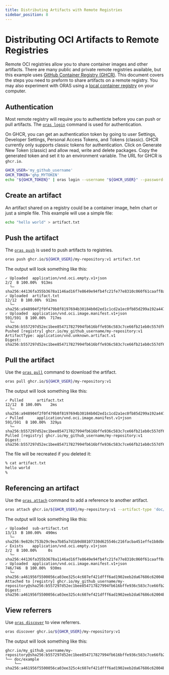 ```yaml
---
title: Distributing Artifacts with Remote Registries
sidebar_position: 8
---
```


# Distributing OCI Artifacts to Remote Registries

Remote OCI registries allow you to share container images and other artifacts.
There are many public and private remote registries available,
but this example uses [GitHub Container Registry (GHCR)](https://ghcr.io/).
This document covers the steps you need to preform to share artifacts on a remote registry.
You may also experiment with ORAS using a [local container registry](/quickstart.mdx) on your computer.

## Authentication

Most remote registry will require you to authenticte before you can push or pull artifacts.
The [`oras login`](/commands/oras_login.mdx) command is used for authentication.

On GHCR, you can get an authentication token by going to user Settings, Developer Settings,
Personal Access Tokens, and Tokens (classic).
GHCR currently only supports classic tokens for authentication.
Click on Generate New Token (classic) and allow read, write and delete packages.
Copy the generated token and set it to an environment variable.
The URL for GHCR is `ghcr.io`.

```bash
GHCR_USER='my_github_username'
GHCR_TOKEN='ghp_MYTOKEN'
echo "${GHCR_TOKEN}" | oras login --username "${GHCR_USER}" --password-stdin ghcr.io
```

## Create an artifact

An artifact shared on a registry could be a container image, helm chart or just a simple file.
This example will use a simple file:

```bash
echo "hello world" > artifact.txt
```

## Push the artifact

The [`oras push`](/commands/oras_push.mdx) is used to push artifacts to registries.

```bash
oras push ghcr.io/${GHCR_USER}/my-repository:v1 artifact.txt
```

The output will look something like this:
```
✓ Uploaded  application/vnd.oci.empty.v1+json                                                                2/2  B 100.00%  913ms
  └─ sha256:44136fa355b3678a1146ad16f7e8649e94fb4fc21fe77e8310c060f61caaff8a
✓ Uploaded  artifact.txt                                                                                   12/12  B 100.00%  912ms
  └─ sha256:a948904f2f0f479b8f8197694b30184b0d2ed1c1cd2a1ec0fb85d299a192a447
✓ Uploaded  application/vnd.oci.image.manifest.v1+json                                                   591/591  B 100.00%  717ms
  └─ sha256:b557297d52ec1bee854717827994fb616bffe936c583c7ce66fb21eb0c557df6
Pushed [registry] ghcr.io/my_github_username/my-repository:v1
ArtifactType: application/vnd.unknown.artifact.v1
Digest: sha256:b557297d52ec1bee854717827994fb616bffe936c583c7ce66fb21eb0c557df6
```

## Pull the artifact

Use the [`oras pull`](/commands/oras_pull.mdx) command to download the artifact.

```bash
oras pull ghcr.io/${GHCR_USER}/my-repository:v1
```

The output will look something like this:
```
✓ Pulled      artifact.txt                                                                                 12/12  B 100.00%    2ms
  └─ sha256:a948904f2f0f479b8f8197694b30184b0d2ed1c1cd2a1ec0fb85d299a192a447
✓ Pulled      application/vnd.oci.image.manifest.v1+json                                                 591/591  B 100.00%  329µs
  └─ sha256:b557297d52ec1bee854717827994fb616bffe936c583c7ce66fb21eb0c557df6
Pulled [registry] ghcr.io/my_github_username/my-repository:v1
Digest: sha256:b557297d52ec1bee854717827994fb616bffe936c583c7ce66fb21eb0c557df6
```

The file will be recreated if you deleted it:
```bash
% cat artifact.txt 
hello world
% 
```

## Referencing an artifact

Use the [`oras attach`](/commands/oras_attach.mdx) command to add a reference to another artifact.

```bash
oras attach ghcr.io/${GHCR_USER}/my-repository:v1 --artifact-type 'doc/example' --annotation 'key=val' sub-artifact.txt 
```

The output will look something like this:
```
✓ Uploaded  sub-artifact.txt                                                                                           13/13  B 100.00%  490ms
  └─ sha256:9e820c753b29c9ea7b85a7d1b9d88107330d625546c216facba451effe1b8dbd
✓ Exists    application/vnd.oci.empty.v1+json                                                                            2/2  B 100.00%     0s
  └─ sha256:44136fa355b3678a1146ad16f7e8649e94fb4fc21fe77e8310c060f61caaff8a
✓ Uploaded  application/vnd.oci.image.manifest.v1+json                                                               746/746  B 100.00%  930ms
  └─ sha256:a461956f5500056ca03ee325c4c607ef421dfff6ad1902eeb2da67686c62004b
Attached to [registry] ghcr.io/my_github_username/my-repository@sha256:b557297d52ec1bee854717827994fb616bffe936c583c7ce66fb21eb0c557df6
Digest: sha256:a461956f5500056ca03ee325c4c607ef421dfff6ad1902eeb2da67686c62004b
```

## View referrers 

Use [`oras discover`](/commands/oras_discover.mdx) to view referrers.

```bash
oras discover ghcr.io/${GHCR_USER}/my-repository:v1
```

The output will look something like this:
```
ghcr.io/my_github_username/my-repository@sha256:b557297d52ec1bee854717827994fb616bffe936c583c7ce66fb21eb0c557df6
└── doc/example
    └── sha256:a461956f5500056ca03ee325c4c607ef421dfff6ad1902eeb2da67686c62004b
```